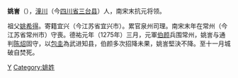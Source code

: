'''姚訔'''（{{bd|?||1275年||}}），[[潼川|潼川]]（今[[四川省|四川省]][[三台县|三台县]]）人，南宋末抗元将领。

祖父[[姚希得|姚希得]]。寄籍宜兴（今江苏省宜兴市）。累官泉州司理。南宋末年在常州（今江苏省常州市）守喪。德祐元年（1275年）三月，元軍[[伯颜|伯颜]]兵围常州，姚訔与通判[[陈炤|陈炤]]固守，以[[包圭|包圭]]為武进知县，伯颜多次招降未果，姚訔堅決不降。至十一月城破自焚死。

{{宋朝人物小作品}}
[[Category:宋朝軍事人物|Y]]
[[Category:姚姓|Category:姚姓]]
